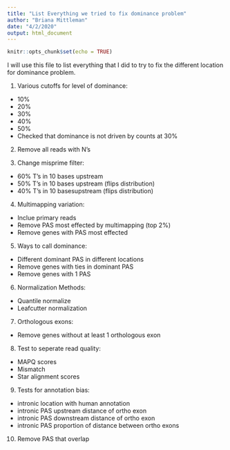 ```yaml
---
title: "List Everything we tried to fix dominance problem"
author: "Briana Mittleman"
date: "4/2/2020"
output: html_document
---
```


```r
knitr::opts_chunk$set(echo = TRUE)
```

I will use this file to list everything that I did to try to fix the different location for dominance problem.  

1. Various cutoffs for level of dominance:  
 
  * 10%   
  * 20%  
  * 30%  
  * 40%  
  * 50%  
  * Checked that dominance is not driven by counts at 30%    
  
2. Remove all reads with N's  

3. Change misprime filter:

  * 60% T's in 10 bases upstream  
  * 50% T's in 10 bases upstream (flips distribution)
  * 40% T's in 10 basesupstream (flips distribution) 
  
4. Multimapping variation:  

  * Inclue primary reads
  * Remove PAS most effected by multimapping (top 2%)
  * Remove genes with PAS most effected  
  
5. Ways to call dominance:  

  * Different dominant PAS in different locations 
  * Remove genes with ties in dominant PAS 
  * Remove genes with 1 PAS  
  
6. Normalization Methods: 

  * Quantile normalize 
  * Leafcutter normalization
  
7. Orthologous exons:

  * Remove genes without at least 1 orthologous exon  
  
8. Test to seperate read quality: 
  * MAPQ scores
  * Mismatch 
  * Star alignment scores 
  
9. Tests for annotation bias:  

  * intronic location with human annotation
  * intronic PAS upstream distance of ortho exon 
  * intronic PAS downstream distance of ortho exon 
  * intronic PAS proportion of distance between ortho exons  
  
10. Remove PAS that overlap
